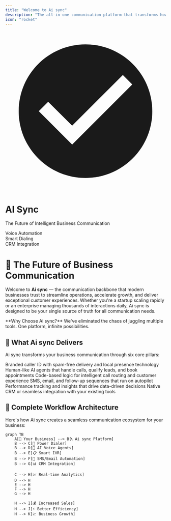 ```yaml
---
title: "Welcome to Ai sync"
description: "The all-in-one communication platform that transforms how businesses connect, convert, and scale. From AI-powered voice agents to intelligent automation workflows, discover how Ai sync eliminates communication silos and accelerates your growth."
icon: "rocket"
---
```


<div className="relative overflow-hidden rounded-lg border shadow-sm bg-gradient-to-r from-blue-600 via-purple-600 to-indigo-600 dark:from-blue-800 dark:via-purple-800 dark:to-indigo-800">
  <div className="absolute inset-0 bg-grid-white/[0.05] bg-[size:20px_20px]" />
  <div className="relative px-8 py-12 text-center">
    <div className="flex items-center justify-center mb-4">
      <div className="relative">
        <div className="absolute -inset-1 bg-gradient-to-r from-pink-600 to-purple-600 rounded-full blur opacity-75 animate-pulse"></div>
        <div className="relative bg-white dark:bg-gray-900 rounded-full p-3">
          <svg className="w-8 h-8 text-blue-600 dark:text-blue-400" fill="currentColor" viewBox="0 0 24 24">
            <path d="M12 2C6.48 2 2 6.48 2 12s4.48 10 10 10 10-4.48 10-10S17.52 2 12 2zm-2 15l-5-5 1.41-1.41L10 14.17l7.59-7.59L19 8l-9 9z"/>
          </svg>
        </div>
      </div>
    </div>
    <h1 className="text-4xl font-bold text-white mb-2">
      AI Sync
    </h1>
    <p className="text-xl text-blue-100 dark:text-blue-200 mb-6">
      The Future of Intelligent Business Communication
    </p>
    <div className="flex items-center justify-center space-x-6 text-sm text-blue-100 dark:text-blue-200">
      <div className="flex items-center">
        <div className="w-2 h-2 bg-green-400 rounded-full mr-2 animate-pulse"></div>
        Voice Automation
      </div>
      <div className="flex items-center">
        <div className="w-2 h-2 bg-green-400 rounded-full mr-2 animate-pulse"></div>
        Smart Dialing
      </div>
      <div className="flex items-center">
        <div className="w-2 h-2 bg-green-400 rounded-full mr-2 animate-pulse"></div>
        CRM Integration
      </div>
    </div>
  </div>
</div>

# 🚀 The Future of Business Communication

Welcome to **Ai sync** — the communication backbone that modern businesses trust to streamline operations, accelerate growth, and deliver exceptional customer experiences. Whether you're a startup scaling rapidly or an enterprise managing thousands of interactions daily, Ai sync is designed to be your single source of truth for all communication needs.

<Note>
**Why Choose Ai sync?** We've eliminated the chaos of juggling multiple tools. One platform, infinite possibilities.
</Note>

## 🎯 What Ai sync Delivers

Ai sync transforms your business communication through six core pillars:

<CardGroup cols={2}>
  <Card title="📞 Power Dialer" icon="phone" href="/dialer/power-dialer">
    Branded caller ID with spam-free delivery and local presence technology
  </Card>
  <Card title="🤖 AI Voice Agents" icon="robot" href="/ai/agents">
    Human-like AI agents that handle calls, qualify leads, and book appointments
  </Card>
  <Card title="📋 Smart IVR System" icon="list" href="/setup/configuration">
    Code-based logic for intelligent call routing and customer experience
  </Card>
  <Card title="📱 Automation Workflows" icon="bolt" href="/manage/voice-campaign">
    SMS, email, and follow-up sequences that run on autopilot
  </Card>
  <Card title="📊 Real-Time Analytics" icon="chart-line" href="/dashboard/analytics">
    Performance tracking and insights that drive data-driven decisions
  </Card>
  <Card title="🔗 CRM Integration" icon="link" href="/business-management/companies">
    Native CRM or seamless integration with your existing tools
  </Card>
</CardGroup>

## 🔄 Complete Workflow Architecture

Here's how Ai sync creates a seamless communication ecosystem for your business:

```mermaid
graph TB
    A[🏢 Your Business] --> B[📞 Ai sync Platform]
    B --> C[🎯 Power Dialer]
    B --> D[🤖 AI Voice Agents]
    B --> E[📋 Smart IVR]
    B --> F[📱 SMS/Email Automation]
    B --> G[📊 CRM Integration]
    
    C --> H[📈 Real-time Analytics]
    D --> H
    E --> H
    F --> H
    G --> H
    
    H --> I[💰 Increased Sales]
    H --> J[⚡ Better Efficiency]
    H --> K[📈 Business Growth]
    

```
